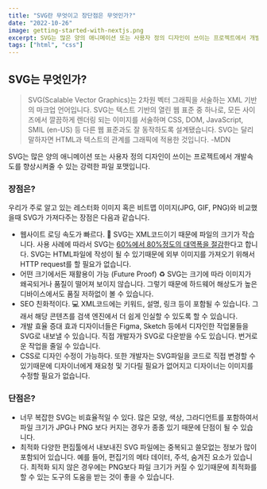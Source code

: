 ```yaml
---
title: "SVG란 무엇이고 장단점은 무엇인가?"
date: "2022-10-26"
image: getting-started-with-nextjs.png
excerpt: SVG는 많은 양의 애니메이션 또는 사용자 정의 디자인이 쓰이는 프로젝트에서 개발속도를 향상시켜줄 수 있는 강력한 파일 포맷입니다.
tags: ["html", "css"]
---
```


## SVG는 무엇인가?

> SVG(Scalable Vector Graphics)는 2차원 벡터 그래픽을 서술하는 XML 기반의 마크업 언어입니다. SVG는 텍스트 기반의 열린 웹 표준 중 하나로, 모든 사이즈에서 깔끔하게 렌더링 되는 이미지를 서술하며 CSS, DOM, JavaScript, SMIL (en-US) 등 다른 웹 표준과도 잘 동작하도록 설계됐습니다. SVG는 달리 말하자면 HTML과 텍스트의 관계를 그래픽에 적용한 것입니다. -MDN

SVG는 많은 양의 애니메이션 또는 사용자 정의 디자인이 쓰이는 프로젝트에서 개발속도를 향상시켜줄 수 있는 강력한 파일 포맷입니다.

### 장점은?

우리가 주로 알고 있는 레스터화 이미지 혹은 비트맵 이미지(JPG, GIF, PNG)와 비교했을때 SVG가 가져다주는 장점은 다음과 같습니다.

- 웹사이트 로딩 속도가 빠르다. 💨
  SVG는 XML코드이기 때문에 파일의 크기가 작습니다. 사용 사례에 따라서 SVG는 [60%에서 80%정도의 대역폭을 절감](https://vecta.io/blog/comparing-svg-and-png-file-sizes/)한다고 합니다. SVG는 HTML파일에 작성이 될 수 있기때문에 외부 이미지를 가져오기 위해서 HTTP request를 할 필요가 없습니다.
- 어떤 크기에서든 재활용이 가능 (Future Proof) ♻️
  SVG는 크기에 따라 이미지가 왜곡되거나 품질이 떨어져 보이지 않습니다. 그렇기 때문에 하드웨어 해상도가 높은 디바이스에서도 품질 저하없이 볼 수 있습니다.
- SEO 친화적이다. 💻
  XML코드에는 키워드, 설명, 링크 등이 포함될 수 있습니다. 그래서 해당 콘텐츠를 검색 엔진에서 더 쉽게 인실할 수 있도록 할 수 있습니다.
- 개발 효율 증대 효과
  디자이너들은 Figma, Sketch 등에서 디자인한 작업물들을 SVG로 내보낼 수 있습니다. 직접 개발자가 SVG로 다운받을 수도 있습니다. 번거로운 작업을 줄일 수 있습니다.
- CSS로 디자인 수정이 가능하다.
  또한 개발자는 SVG파일을 코드로 직접 변경할 수 있기때문에 디자이너에게 재요청 및 기다릴 필요가 없어지고 디자이너는 이미지를 수정할 필요가 없습니다.

### 단점은?

- 너무 복잡한 SVG는 비효율적일 수 있다.
  많은 모양, 색상, 그라디언트를 포함하여서 파일 크기가 JPG나 PNG 보다 커지는 경우가 종종 있기 때문에 단점이 될 수 있습니다.
- 최적화
  다양한 편집툴에서 내보내진 SVG 파일에는 중복되고 쓸모없는 정보가 많이 포함되어 있습니다. 예를 들어, 편집기의 메타 데이터, 주석, 숨겨진 요소가 있습니다. 최적화 되지 않은 경우에는 PNG보다 파일 크기가 커질 수 있기때문에 최적화를 할 수 있는 도구의 도움을 받는 것이 좋을 수 있습니다.
